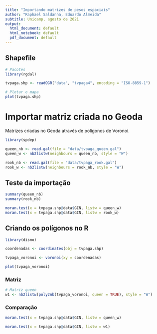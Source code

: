 ```yaml
---
title: "Importando matrizes de pesos espaciais"
author: "Raphael Saldanha, Eduardo Almeida"
subtitle: Unicamp, agosto de 2021
output:
  html_document: default
  html_notebook: default
  pdf_document: default
---
```


## Shapefile

```r
# Pacotes
library(rgdal)

tvpaga.shp <- readOGR("data", "tvpaga4", encoding = "ISO-8859-1")

# Plotar o mapa
plot(tvpaga.shp)
```

# Importar matriz criada no Geoda

Matrizes criadas no Geoda através de polígonos de Voronoi.

```r
library(spdep)

queen_nb <- read.gal(file = "data/tvpaga_queen.gal")
queen_w <- nb2listw(neighbours = queen_nb, style = "W")

rook_nb <- read.gal(file = "data/tvpaga_rook.gal")
rook_w <- nb2listw(neighbours = rook_nb, style = "W")
```

## Teste da importação

```r
summary(queen_nb)
summary(rook_nb)
```


```r
moran.test(x = tvpaga.shp@data$GIN, listw = queen_w)
moran.test(x = tvpaga.shp@data$GIN, listw = rook_w)
```

## Criando os polígonos no R

```r
library(dismo)

coordenadas <- coordinates(obj = tvpaga.shp)

tvpaga_voronoi <- voronoi(xy = coordenadas)

plot(tvpaga_voronoi)
```

### Matriz

```r
# Matriz queen
w1 <- nb2listw(poly2nb(tvpaga_voronoi, queen = TRUE), style = "W")
```

### Comparação

```r
moran.test(x = tvpaga.shp@data$GIN, listw = queen_w)
```

```r
moran.test(x = tvpaga.shp@data$GIN, listw = w1)
```


